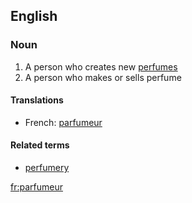 ==English==

===Noun===
{{en-noun}}

# A person who creates new [[perfume]]s
# A person who makes or sells perfume

====Translations====
*French: [[parfumeur]] {{m}}

====Related terms====
*[[perfumery]]


[[fr:parfumeur]]